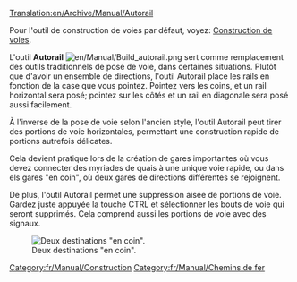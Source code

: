 [[Translation:en/Archive/Manual/Autorail]]

Pour l'outil de construction de voies par défaut, voyez: [[fr/Manual/Construction de voies|Construction de voies]].

L'outil '''Autorail''' [[File:en/Manual/Build autorail.png]] sert comme remplacement des outils traditionnels de pose de voie, dans certaines situations. Plutôt que d'avoir un ensemble de directions, l'outil Autorail place les rails en fonction de la case que vous pointez. Pointez vers les coins, et un rail horizontal sera posé; pointez sur les côtés et un rail en diagonale sera posé aussi facilement.

À l'inverse de la pose de voie selon l'ancien style, l'outil Autorail peut tirer des portions de voie horizontales, permettant une construction rapide de portions autrefois délicates.

Cela devient pratique lors de la création de gares importantes où vous devez connecter des myriades de quais à une unique voie rapide, ou dans els gares "en coin", où deux gares de directions différentes se rejoignent.

De plus, l'outil Autorail permet une suppression aisée de portions de voie. Gardez juste appuyée la touche CTRL et sélectionner les bouts de voie qui seront supprimés. Cela comprend aussi les portions de voie avec des signaux.

[[File:en/Archive/Manual/Corner station.png|center|frame|Deux destinations "en coin".]]

[[Category:fr/Manual/Construction]]
[[Category:fr/Manual/Chemins de fer]]